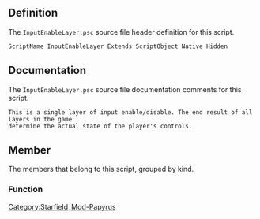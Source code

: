 {{Script_Object_Summary
| title = InputEnableLayer
| name = [[SFM:Script-InputEnableLayer|InputEnableLayer]]
| extends = [[SFM:Script-ScriptObject|ScriptObject]]
| flags = Native, Hidden
}}


== Definition ==
The <code>InputEnableLayer.psc</code> source file header definition for this script.

<source lang="papyrus">
ScriptName InputEnableLayer Extends ScriptObject Native Hidden
</source>


== Documentation ==
The <code>InputEnableLayer.psc</code> source file documentation comments for this script.

<source>
This is a single layer of input enable/disable. The end result of all layers in the game
determine the actual state of the player's controls.
</source>


== Member ==
The members that belong to this script, grouped by kind.

=== Function ===
{{Script_Object_Member_Summary
| title = Create
| script = [[SFM:Script-InputEnableLayer|InputEnableLayer]]
| name = [[SFM:Script-InputEnableLayer/Create|Create]]
| kind = Function
| flags = Native Global
| returns = InputEnableLayer
| documentation = Creates a new input enable layer and returns it. These are limited, so make sure
to dispose of it when you're done (by setting variables to None)
}}

{{Script_Object_Member_Summary
| title = Delete
| script = [[SFM:Script-InputEnableLayer|InputEnableLayer]]
| name = [[SFM:Script-InputEnableLayer/Delete|Delete]]
| kind = Function
| flags = Native
| documentation = Force-deletes this input layer. Any variable pointing at this layer will become invalid
and it should also clear any disables this layer had (unless code, for some reason, is
keeping it alive).
}}

{{Script_Object_Member_Summary
| title = DisablePlayerControls
| script = [[SFM:Script-InputEnableLayer|InputEnableLayer]]
| name = [[SFM:Script-InputEnableLayer/DisablePlayerControls|DisablePlayerControls]]
| kind = Function
| flags = Native
| parameters = bool abMovement = true, bool abFighting = true, bool abCamSwitch = false, bool abLooking = false, bool abSneaking = false, bool abMenu = true, bool abActivate = true, bool abJournalTabs = false, bool abVATS = true, bool abFavorites = true, bool abRunning = false
| documentation = Disables the user's controls
}}

{{Script_Object_Member_Summary
| title = EnableActivate
| script = [[SFM:Script-InputEnableLayer|InputEnableLayer]]
| name = [[SFM:Script-InputEnableLayer/EnableActivate|EnableActivate]]
| kind = Function
| flags = Native
| parameters = bool abEnable = true
| documentation = Enables/disables the player's ability to activate objects
}}

{{Script_Object_Member_Summary
| title = EnableVATS
| script = [[SFM:Script-InputEnableLayer|InputEnableLayer]]
| name = [[SFM:Script-InputEnableLayer/EnableVATS|EnableVATS]]
| kind = Function
| flags = Native
| parameters = bool abEnable = true
| documentation = Enables/disables the player's VATS
}}

{{Script_Object_Member_Summary
| title = EnableCamSwitch
| script = [[SFM:Script-InputEnableLayer|InputEnableLayer]]
| name = [[SFM:Script-InputEnableLayer/EnableCamSwitch|EnableCamSwitch]]
| kind = Function
| flags = Native
| parameters = bool abEnable = true
| documentation = Enables/disables the player's ability to switch the camera between 1st and 3rd person
}}

{{Script_Object_Member_Summary
| title = EnableFarTravel
| script = [[SFM:Script-InputEnableLayer|InputEnableLayer]]
| name = [[SFM:Script-InputEnableLayer/EnableFarTravel|EnableFarTravel]]
| kind = Function
| flags = Native
| parameters = bool abEnable = true
| documentation = Enables/disables the player's ability to far travel in a spaceship
}}

{{Script_Object_Member_Summary
| title = EnableFastTravel
| script = [[SFM:Script-InputEnableLayer|InputEnableLayer]]
| name = [[SFM:Script-InputEnableLayer/EnableFastTravel|EnableFastTravel]]
| kind = Function
| flags = Native
| parameters = bool abEnable = true
| documentation = Enables/disables the player's ability to fast travel
}}

{{Script_Object_Member_Summary
| title = EnableFavorites
| script = [[SFM:Script-InputEnableLayer|InputEnableLayer]]
| name = [[SFM:Script-InputEnableLayer/EnableFavorites|EnableFavorites]]
| kind = Function
| flags = Native
| parameters = bool abEnable = true
| documentation = Enables/disables the player's ability to open the Favorites menu
}}

{{Script_Object_Member_Summary
| title = EnableGravJump
| script = [[SFM:Script-InputEnableLayer|InputEnableLayer]]
| name = [[SFM:Script-InputEnableLayer/EnableGravJump|EnableGravJump]]
| kind = Function
| flags = Native
| parameters = bool abEnable = true
| documentation = Enables/disables the player's ability to grav jump in a spaceship
}}

{{Script_Object_Member_Summary
| title = EnableTakeoff
| script = [[SFM:Script-InputEnableLayer|InputEnableLayer]]
| name = [[SFM:Script-InputEnableLayer/EnableTakeoff|EnableTakeoff]]
| kind = Function
| flags = Native
| parameters = bool abEnable = true
| documentation = Enables/disables the player's ability to take off in a spaceship
}}

{{Script_Object_Member_Summary
| title = EnableFighting
| script = [[SFM:Script-InputEnableLayer|InputEnableLayer]]
| name = [[SFM:Script-InputEnableLayer/EnableFighting|EnableFighting]]
| kind = Function
| flags = Native
| parameters = bool abEnable = true
| documentation = Enables/disables the player's ability to fight
}}

{{Script_Object_Member_Summary
| title = EnableJournal
| script = [[SFM:Script-InputEnableLayer|InputEnableLayer]]
| name = [[SFM:Script-InputEnableLayer/EnableJournal|EnableJournal]]
| kind = Function
| flags = Native
| parameters = bool abEnable = true
| documentation = Enables/disables the player's ability to use the journal menu
}}

{{Script_Object_Member_Summary
| title = EnableJumping
| script = [[SFM:Script-InputEnableLayer|InputEnableLayer]]
| name = [[SFM:Script-InputEnableLayer/EnableJumping|EnableJumping]]
| kind = Function
| flags = Native
| parameters = bool abEnable = true
| documentation = Enables/disables the player's ability to jump (Note: Movement disable/enable also touches this)
}}

{{Script_Object_Member_Summary
| title = EnableLocationDiscovery
| script = [[SFM:Script-InputEnableLayer|InputEnableLayer]]
| name = [[SFM:Script-InputEnableLayer/EnableLocationDiscovery|EnableLocationDiscovery]]
| kind = Function
| flags = Native
| parameters = bool abEnable = true
| documentation = Enables/disables the player's ability to discover new locations
}}

{{Script_Object_Member_Summary
| title = EnableLooking
| script = [[SFM:Script-InputEnableLayer|InputEnableLayer]]
| name = [[SFM:Script-InputEnableLayer/EnableLooking|EnableLooking]]
| kind = Function
| flags = Native
| parameters = bool abEnable = true
| documentation = Enables/disables the player's ability to look around
}}

{{Script_Object_Member_Summary
| title = EnableMenu
| script = [[SFM:Script-InputEnableLayer|InputEnableLayer]]
| name = [[SFM:Script-InputEnableLayer/EnableMenu|EnableMenu]]
| kind = Function
| flags = Native
| parameters = bool abEnable = true
| documentation = Enables/disables the player's ability to use the main menu
}}

{{Script_Object_Member_Summary
| title = EnableMovement
| script = [[SFM:Script-InputEnableLayer|InputEnableLayer]]
| name = [[SFM:Script-InputEnableLayer/EnableMovement|EnableMovement]]
| kind = Function
| flags = Native
| parameters = bool abEnable = true
| documentation = Enables/disables the player's ability to move
}}

{{Script_Object_Member_Summary
| title = EnableRunning
| script = [[SFM:Script-InputEnableLayer|InputEnableLayer]]
| name = [[SFM:Script-InputEnableLayer/EnableRunning|EnableRunning]]
| kind = Function
| flags = Native
| parameters = bool abEnable = true
| documentation = Enables/disables the player's ability to run
}}

{{Script_Object_Member_Summary
| title = EnableSprinting
| script = [[SFM:Script-InputEnableLayer|InputEnableLayer]]
| name = [[SFM:Script-InputEnableLayer/EnableSprinting|EnableSprinting]]
| kind = Function
| flags = Native
| parameters = bool abEnable = true
| documentation = Enables/disables the player's ability to sprint
}}

{{Script_Object_Member_Summary
| title = EnableZKey
| script = [[SFM:Script-InputEnableLayer|InputEnableLayer]]
| name = [[SFM:Script-InputEnableLayer/EnableZKey|EnableZKey]]
| kind = Function
| flags = Native
| parameters = bool abEnable = true
| documentation = Enables/disables the player's ability to z-key
}}

{{Script_Object_Member_Summary
| title = EnableHandscanner
| script = [[SFM:Script-InputEnableLayer|InputEnableLayer]]
| name = [[SFM:Script-InputEnableLayer/EnableHandscanner|EnableHandscanner]]
| kind = Function
| flags = Native
| parameters = bool abEnable = true
| documentation = Enables/disables the player's ability to use the handscanner
}}

{{Script_Object_Member_Summary
| title = EnablePlayerControls
| script = [[SFM:Script-InputEnableLayer|InputEnableLayer]]
| name = [[SFM:Script-InputEnableLayer/EnablePlayerControls|EnablePlayerControls]]
| kind = Function
| flags = Native
| parameters = bool abMovement = true, bool abFighting = true, bool abCamSwitch = true, bool abLooking = true, bool abSneaking = true, bool abMenu = true, bool abActivate = true, bool abJournalTabs = true, bool abVATS = true, bool abFavorites = true, bool abRunning = true
| documentation = Enables the user's controls
}}

{{Script_Object_Member_Summary
| title = EnableInventoryMenuAccess
| script = [[SFM:Script-InputEnableLayer|InputEnableLayer]]
| name = [[SFM:Script-InputEnableLayer/EnableInventoryMenuAccess|EnableInventoryMenuAccess]]
| kind = Function
| flags = Native
| parameters = bool aEnable = true
| documentation = Enable/Disable access to the inventory menu from the data menu
}}

{{Script_Object_Member_Summary
| title = EnableSneaking
| script = [[SFM:Script-InputEnableLayer|InputEnableLayer]]
| name = [[SFM:Script-InputEnableLayer/EnableSneaking|EnableSneaking]]
| kind = Function
| flags = Native
| parameters = bool abEnable = true
| documentation = Enables/disables the player's ability to sneak
}}

{{Script_Object_Member_Summary
| title = IsActivateEnabled
| script = [[SFM:Script-InputEnableLayer|InputEnableLayer]]
| name = [[SFM:Script-InputEnableLayer/IsActivateEnabled|IsActivateEnabled]]
| kind = Function
| flags = Native
| returns = bool
| documentation = Returns whether activation is enabled on this layer
}}

{{Script_Object_Member_Summary
| title = IsVATSEnabled
| script = [[SFM:Script-InputEnableLayer|InputEnableLayer]]
| name = [[SFM:Script-InputEnableLayer/IsVATSEnabled|IsVATSEnabled]]
| kind = Function
| flags = Native
| returns = bool
| documentation = Returns whether VATS is enabled on this layer
}}

{{Script_Object_Member_Summary
| title = IsCamSwitchEnabled
| script = [[SFM:Script-InputEnableLayer|InputEnableLayer]]
| name = [[SFM:Script-InputEnableLayer/IsCamSwitchEnabled|IsCamSwitchEnabled]]
| kind = Function
| flags = Native
| returns = bool
| documentation = Returns whether camera switch is enabled on this layer
}}

{{Script_Object_Member_Summary
| title = IsFarTravelEnabled
| script = [[SFM:Script-InputEnableLayer|InputEnableLayer]]
| name = [[SFM:Script-InputEnableLayer/IsFarTravelEnabled|IsFarTravelEnabled]]
| kind = Function
| flags = Native
| returns = bool
| documentation = Returns whether far travel is enabled on this layer
}}

{{Script_Object_Member_Summary
| title = IsFastTravelEnabled
| script = [[SFM:Script-InputEnableLayer|InputEnableLayer]]
| name = [[SFM:Script-InputEnableLayer/IsFastTravelEnabled|IsFastTravelEnabled]]
| kind = Function
| flags = Native
| returns = bool
| documentation = Returns whether fast travel is enabled on this layer
}}

{{Script_Object_Member_Summary
| title = IsFavoritesEnabled
| script = [[SFM:Script-InputEnableLayer|InputEnableLayer]]
| name = [[SFM:Script-InputEnableLayer/IsFavoritesEnabled|IsFavoritesEnabled]]
| kind = Function
| flags = Native
| returns = bool
| documentation = Returns whether the Favorites menu is enabled on this layer
}}

{{Script_Object_Member_Summary
| title = IsGravJumpEnabled
| script = [[SFM:Script-InputEnableLayer|InputEnableLayer]]
| name = [[SFM:Script-InputEnableLayer/IsGravJumpEnabled|IsGravJumpEnabled]]
| kind = Function
| flags = Native
| returns = bool
| documentation = Returns whether grav jump is enabled on this layer
}}

{{Script_Object_Member_Summary
| title = IsTakeoffEnabled
| script = [[SFM:Script-InputEnableLayer|InputEnableLayer]]
| name = [[SFM:Script-InputEnableLayer/IsTakeoffEnabled|IsTakeoffEnabled]]
| kind = Function
| flags = Native
| returns = bool
| documentation = Returns whether ship takeoff is enabled on this layer
}}

{{Script_Object_Member_Summary
| title = IsFightingEnabled
| script = [[SFM:Script-InputEnableLayer|InputEnableLayer]]
| name = [[SFM:Script-InputEnableLayer/IsFightingEnabled|IsFightingEnabled]]
| kind = Function
| flags = Native
| returns = bool
| documentation = Returns whether fighting is enabled on this layer
}}

{{Script_Object_Member_Summary
| title = IsJournalEnabled
| script = [[SFM:Script-InputEnableLayer|InputEnableLayer]]
| name = [[SFM:Script-InputEnableLayer/IsJournalEnabled|IsJournalEnabled]]
| kind = Function
| flags = Native
| returns = bool
| documentation = Returns whether the journal menu is enabled on this layer
}}

{{Script_Object_Member_Summary
| title = IsJumpingEnabled
| script = [[SFM:Script-InputEnableLayer|InputEnableLayer]]
| name = [[SFM:Script-InputEnableLayer/IsJumpingEnabled|IsJumpingEnabled]]
| kind = Function
| flags = Native
| returns = bool
| documentation = Returns whether jumping is enabled on this layer (Note: Movement also controls this)
}}

{{Script_Object_Member_Summary
| title = IsLocationDiscoveryEnabled
| script = [[SFM:Script-InputEnableLayer|InputEnableLayer]]
| name = [[SFM:Script-InputEnableLayer/IsLocationDiscoveryEnabled|IsLocationDiscoveryEnabled]]
| kind = Function
| flags = Native
| returns = bool
| documentation = Returns whether location discovery is enabled on this layer
}}

{{Script_Object_Member_Summary
| title = IsLookingEnabled
| script = [[SFM:Script-InputEnableLayer|InputEnableLayer]]
| name = [[SFM:Script-InputEnableLayer/IsLookingEnabled|IsLookingEnabled]]
| kind = Function
| flags = Native
| returns = bool
| documentation = Returns whether looking is enabled on this layer
}}

{{Script_Object_Member_Summary
| title = IsMenuEnabled
| script = [[SFM:Script-InputEnableLayer|InputEnableLayer]]
| name = [[SFM:Script-InputEnableLayer/IsMenuEnabled|IsMenuEnabled]]
| kind = Function
| flags = Native
| returns = bool
| documentation = Returns whether the menu is enabled on this layer
}}

{{Script_Object_Member_Summary
| title = IsMovementEnabled
| script = [[SFM:Script-InputEnableLayer|InputEnableLayer]]
| name = [[SFM:Script-InputEnableLayer/IsMovementEnabled|IsMovementEnabled]]
| kind = Function
| flags = Native
| returns = bool
| documentation = Returns whether movement is enabled on this layer
}}

{{Script_Object_Member_Summary
| title = IsRunningEnabled
| script = [[SFM:Script-InputEnableLayer|InputEnableLayer]]
| name = [[SFM:Script-InputEnableLayer/IsRunningEnabled|IsRunningEnabled]]
| kind = Function
| flags = Native
| returns = bool
| documentation = Returns whether running is enabled on this layer
}}

{{Script_Object_Member_Summary
| title = IsSprintingEnabled
| script = [[SFM:Script-InputEnableLayer|InputEnableLayer]]
| name = [[SFM:Script-InputEnableLayer/IsSprintingEnabled|IsSprintingEnabled]]
| kind = Function
| flags = Native
| returns = bool
| documentation = Returns whether sprinting is enabled on this layer
}}

{{Script_Object_Member_Summary
| title = IsZKeyEnabled
| script = [[SFM:Script-InputEnableLayer|InputEnableLayer]]
| name = [[SFM:Script-InputEnableLayer/IsZKeyEnabled|IsZKeyEnabled]]
| kind = Function
| flags = Native
| returns = bool
| documentation = Returns whether z-key is enabled on this layer
}}

{{Script_Object_Member_Summary
| title = IsHandscannerEnabled
| script = [[SFM:Script-InputEnableLayer|InputEnableLayer]]
| name = [[SFM:Script-InputEnableLayer/IsHandscannerEnabled|IsHandscannerEnabled]]
| kind = Function
| flags = Native
| returns = bool
| documentation = Returns whether the handscanner is enabled on this layer
}}

{{Script_Object_Member_Summary
| title = IsSneakingEnabled
| script = [[SFM:Script-InputEnableLayer|InputEnableLayer]]
| name = [[SFM:Script-InputEnableLayer/IsSneakingEnabled|IsSneakingEnabled]]
| kind = Function
| flags = Native
| returns = bool
| documentation = Returns whether sneaking is enabled on this layer
}}

{{Script_Object_Member_Summary
| title = IsInventoryMenuAccessEnabled
| script = [[SFM:Script-InputEnableLayer|InputEnableLayer]]
| name = [[SFM:Script-InputEnableLayer/IsInventoryMenuAccessEnabled|IsInventoryMenuAccessEnabled]]
| kind = Function
| flags = Native
| returns = bool
| documentation = Returns whether access to the inventory menu is enabled on this layer
}}

{{Script_Object_Member_Summary
| title = Reset
| script = [[SFM:Script-InputEnableLayer|InputEnableLayer]]
| name = [[SFM:Script-InputEnableLayer/Reset|Reset]]
| kind = Function
| flags = Native
| documentation = Re-enables all controls currently disabled on this layer
}}


[[Category:Starfield_Mod-Papyrus]]

